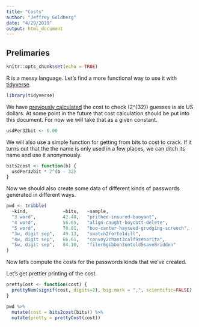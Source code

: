 ```yaml
---
title: "Costs"
author: "Jeffrey Goldberg"
date: "4/29/2019"
output: html_document
---
```


## Prelimaries

```r
knitr::opts_chunk$set(echo = TRUE)
```

R is a messy language. Let's find a more functional way to use it with [tidyverse](https://www.tidyverse.org).

```r
library(tidyverse)
```


We have [previously calculated](https://discussions.agilebits.com/discussion/comment/470503/#Comment_470503) the cost to check \(2^{32}\) guesses is six US dollars. At some point in the future that cost calculation should be put into this document. For now we will take that as a given constant.

```r
usdPer32bit <- 6.00
```

We will also use a simple function for getting from bits to cost to crack. If it turns out that the the name is only used in a few places, we can ditch its name and use it anonymously.

```r
bits2cost <- function(b) {
  usdPer32bit * 2^(b - 32)
}
```

Now we should also create some data of different kinds of passwords generated in different ways.

```r
pwd <- tribble(
  ~kind,             ~bits,   ~sample,
  "3 word",          42.48,   "prithee-insured-buoyant",
  "4 word",          56.65,   "align-caught-boycott-delete",
  "5 word",          70.81,   "boo-canter-hayseed-grudging-screech",
  "3w, digit sep",   49.13,   "swatch2forte1dill",
  "4w, digit sep",   66.61,   "convoy2chant3calf9senorita",
  "5w, digit sep",   84.10,   "filer6gibbon3untold5save8ridden"
)
```
Now let's compute the costs for the passwords kinds that we've created.


Let's get prettier printing of the cost. 
```r
prettyCost <- function(cost) {
  prettyNum(signif(cost, digits=2), big.mark = ",", scientific=FALSE)
}
```

```r
pwd %>% 
  mutate(cost = bits2cost(bits)) %>%
  mutate(pretty = prettyCost(cost))
```
